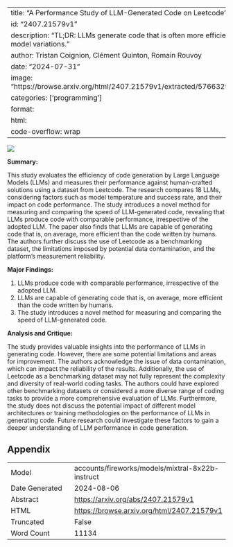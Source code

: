 
---
title: "A Performance Study of LLM-Generated Code on Leetcode"
id: "2407.21579v1"
description: "TL;DR: LLMs generate code that is often more efficient than human-written code, despite model variations."
author: Tristan Coignion, Clément Quinton, Romain Rouvoy
date: "2024-07-31"
image: "https://browse.arxiv.org/html/2407.21579v1/extracted/5766329/pass_at_1_by_difficulty_and_dataset.png"
categories: ['programming']
format:
  html:
    code-overflow: wrap
---

![](https://browse.arxiv.org/html/2407.21579v1/extracted/5766329/pass_at_1_by_difficulty_and_dataset.png)

**Summary:**

This study evaluates the efficiency of code generation by Large Language Models (LLMs) and measures their performance against human-crafted solutions using a dataset from Leetcode. The research compares 18 LLMs, considering factors such as model temperature and success rate, and their impact on code performance. The study introduces a novel method for measuring and comparing the speed of LLM-generated code, revealing that LLMs produce code with comparable performance, irrespective of the adopted LLM. The paper also finds that LLMs are capable of generating code that is, on average, more efficient than the code written by humans. The authors further discuss the use of Leetcode as a benchmarking dataset, the limitations imposed by potential data contamination, and the platform’s measurement reliability.

**Major Findings:**

1. LLMs produce code with comparable performance, irrespective of the adopted LLM.
2. LLMs are capable of generating code that is, on average, more efficient than the code written by humans.
3. The study introduces a novel method for measuring and comparing the speed of LLM-generated code.

**Analysis and Critique:**

The study provides valuable insights into the performance of LLMs in generating code. However, there are some potential limitations and areas for improvement. The authors acknowledge the issue of data contamination, which can impact the reliability of the results. Additionally, the use of Leetcode as a benchmarking dataset may not fully represent the complexity and diversity of real-world coding tasks. The authors could have explored other benchmarking datasets or considered a more diverse range of coding tasks to provide a more comprehensive evaluation of LLMs. Furthermore, the study does not discuss the potential impact of different model architectures or training methodologies on the performance of LLMs in generating code. Future research could investigate these factors to gain a deeper understanding of LLM performance in code generation.

## Appendix

|          |          |
|----------|----------|
| Model     | accounts/fireworks/models/mixtral-8x22b-instruct       |
| Date Generated     | 2024-08-06       |
| Abstract | [https://arxiv.org/abs/2407.21579v1](https://arxiv.org/abs/2407.21579v1)        |
| HTML     | [https://browse.arxiv.org/html/2407.21579v1](https://browse.arxiv.org/html/2407.21579v1)       |
| Truncated       | False       |
| Word Count       | 11134       |